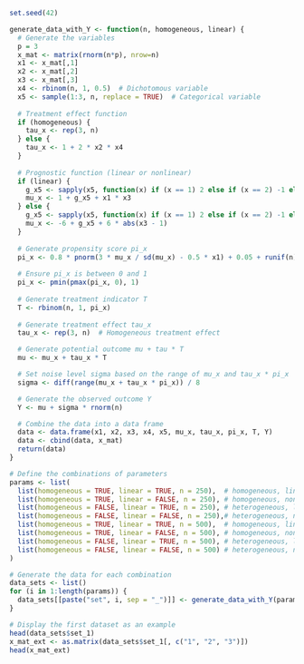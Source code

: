 ```r
set.seed(42)

generate_data_with_Y <- function(n, homogeneous, linear) {
  # Generate the variables
  p = 3
  x_mat <- matrix(rnorm(n*p), nrow=n)
  x1 <- x_mat[,1]
  x2 <- x_mat[,2]
  x3 <- x_mat[,3]
  x4 <- rbinom(n, 1, 0.5)  # Dichotomous variable
  x5 <- sample(1:3, n, replace = TRUE)  # Categorical variable
  
  # Treatment effect function
  if (homogeneous) {
    tau_x <- rep(3, n)
  } else {
    tau_x <- 1 + 2 * x2 * x4
  }
  
  # Prognostic function (linear or nonlinear)
  if (linear) {
    g_x5 <- sapply(x5, function(x) if (x == 1) 2 else if (x == 2) -1 else -4)
    mu_x <- 1 + g_x5 + x1 * x3
  } else {
    g_x5 <- sapply(x5, function(x) if (x == 1) 2 else if (x == 2) -1 else -4)
    mu_x <- -6 + g_x5 + 6 * abs(x3 - 1)
  }
  
  # Generate propensity score pi_x
  pi_x <- 0.8 * pnorm(3 * mu_x / sd(mu_x) - 0.5 * x1) + 0.05 + runif(n) / 10
  
  # Ensure pi_x is between 0 and 1
  pi_x <- pmin(pmax(pi_x, 0), 1)
  
  # Generate treatment indicator T
  T <- rbinom(n, 1, pi_x)
  
  # Generate treatment effect tau_x
  tau_x <- rep(3, n)  # Homogeneous treatment effect

  # Generate potential outcome mu + tau * T
  mu <- mu_x + tau_x * T

  # Set noise level sigma based on the range of mu_x and tau_x * pi_x
  sigma <- diff(range(mu_x + tau_x * pi_x)) / 8

  # Generate the observed outcome Y
  Y <- mu + sigma * rnorm(n)

  # Combine the data into a data frame
  data <- data.frame(x1, x2, x3, x4, x5, mu_x, tau_x, pi_x, T, Y)
  data <- cbind(data, x_mat)
  return(data)
}

# Define the combinations of parameters
params <- list(
  list(homogeneous = TRUE, linear = TRUE, n = 250),  # homogeneous, linear, n=250
  list(homogeneous = TRUE, linear = FALSE, n = 250), # homogeneous, nonlinear, n=250
  list(homogeneous = FALSE, linear = TRUE, n = 250), # heterogeneous, linear, n=250
  list(homogeneous = FALSE, linear = FALSE, n = 250),# heterogeneous, nonlinear, n=250
  list(homogeneous = TRUE, linear = TRUE, n = 500),  # homogeneous, linear, n=500
  list(homogeneous = TRUE, linear = FALSE, n = 500), # homogeneous, nonlinear, n=500
  list(homogeneous = FALSE, linear = TRUE, n = 500), # heterogeneous, linear, n=500
  list(homogeneous = FALSE, linear = FALSE, n = 500) # heterogeneous, nonlinear, n=500
)

# Generate the data for each combination
data_sets <- list()
for (i in 1:length(params)) {
  data_sets[[paste("set", i, sep = "_")]] <- generate_data_with_Y(params[[i]]$n, params[[i]]$homogeneous, params[[i]]$linear)
}

# Display the first dataset as an example
head(data_sets$set_1)
x_mat_ext <- as.matrix(data_sets$set_1[, c("1", "2", "3")])
head(x_mat_ext)
```
